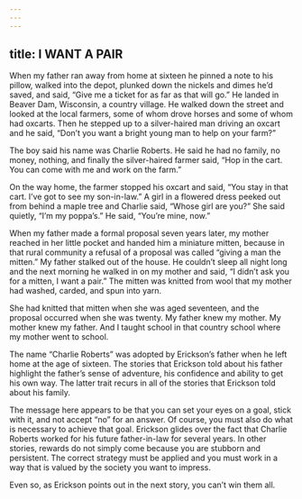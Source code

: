 ```yaml
---
---
---
```

title: I WANT A PAIR
---




When my father ran away from home at sixteen he pinned a note to his pillow, walked into the depot, plunked down the nickels and dimes he’d saved, and said, “Give me a ticket for as far as that will go.” He landed in Beaver Dam, Wisconsin, a country village. He walked down the street and looked at the local farmers, some of whom drove horses and some of whom had oxcarts. Then he stepped up to a silver-haired man driving an oxcart and he said, “Don’t you want a bright young man to help on your farm?”

The boy said his name was Charlie Roberts. He said he had no family, no money, nothing, and finally the silver-haired farmer said, “Hop in the cart. You can come with me and work on the farm.”

On the way home, the farmer stopped his oxcart and said, “You stay in that cart. I’ve got to see my son-in-law.” A girl in a flowered dress peeked out from behind a maple tree and Charlie said, “Whose girl are you?” She said quietly, “I’m my poppa’s.” He said, “You’re mine, now.”

When my father made a formal proposal seven years later, my mother reached in her little pocket and handed him a miniature mitten, because in that rural community a refusal of a proposal was called “giving a man the mitten.” My father stalked out of the house. He couldn’t sleep all night long and the next morning he walked in on my mother and said, “I didn’t ask you for a mitten, I want a pair.” The mitten was knitted from wool that my mother had washed, carded, and spun into yarn.

She had knitted that mitten when she was aged seventeen, and the proposal occurred when she was twenty. My father knew my mother. My mother knew my father. And I taught school in that country school where my mother went to school.




The name “Charlie Roberts” was adopted by Erickson’s father when he left home at the age of sixteen. The stories that Erickson told about his father highlight the father’s sense of adventure, his confidence and ability to get his own way. The latter trait recurs in all of the stories that Erickson told about his family.

The message here appears to be that you can set your eyes on a goal, stick with it, and not accept “no” for an answer. Of course, you must also do what is necessary to achieve that goal. Erickson glides over the fact that Charlie Roberts worked for his future father-in-law for several years. In other stories, rewards do not simply come because you are stubborn and persistent. The correct strategy must be applied and you must work in a way that is valued by the society you want to impress.

Even so, as Erickson points out in the next story, you can’t win them all.